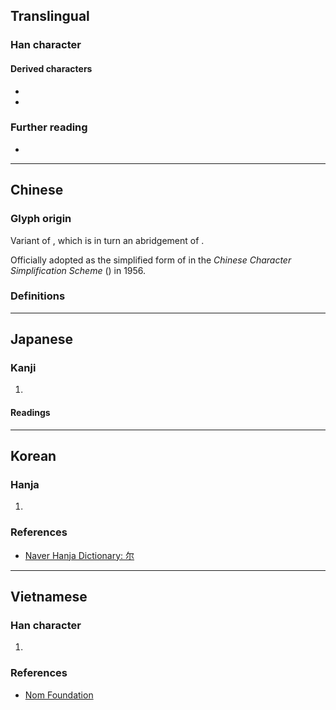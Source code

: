 {{also|爾|尓}}
{{character info}}
==Translingual==

===Han character===
{{Han char|rn=42|rad=小|as=02|sn=5|four=|canj=NF|ids=⿱⺈小}}

====Derived characters====
* {{l|mul|[[你]], [[妳]], [[弥]], [[𢘝]], [[𪭧]], [[沵]], [[狝]], [[迩]], [[𪱾]], [[𪸞]], [[珎]], [[𣍨]], [[祢]], [[𬏂]], [[𥅘]], [[䂧]], [[称]], [[𥙧]], [[𫂼]], [[𧉰]], [[𧦽]], [[趂]], [[䟢]], [[𨋎]], [[𨤧]], [[鿟]], [[鉨]]([[鿭]]), [[𠒤]], [[𫵇]], [[𩲪]], [[𩶗]]}}
* {{l|mul|[[覙]]([[𫌨]]), [[𡮠]], [[𩿥]], [[玺]], [[𫊱]], [[𫒂]], [[𨤰]], [[𥬞]], [[𨳴]], [[𩜖]], [[𫐪]], [[𮔞]], [[𪭁]], [[𦵖]], [[𥭫]], [[𤶤]], [[寳]]}}

===Further reading===
* {{Han ref|kx=0297.011|dkj=07479|dj=0591.030|hdz=10562.030|uh=5C14|ud=23572}}

----

==Chinese==

===Glyph origin===
Variant of {{zh-l|*尒}}, which is in turn an abridgement of {{zh-l|*爾}}.

Officially adopted as the simplified form of {{zh-l|*爾}} in the ''Chinese Character Simplification Scheme'' ({{lw|zh|pref=《|s:漢字簡化方案|漢字簡化方案|suf=》}}) in 1956.

===Definitions===
{{zh-see|爾|sv}}

----

==Japanese==

===Kanji===
{{ja-kanji|grade=|rs=小02}}

# {{alt form|ja|爾}}

====Readings====
{{ja-readings
|goon=に
|kanon=じ
|kun=なんじ<なんぢ,そ-れ,そ-の<!--,しか-り-->
}}

----

==Korean==

===Hanja===
{{ko-hanja|너|이}}

# {{rfdef|ko|sort=小02}}

===References===
* [https://hanja.dict.naver.com/hanja?q=尔 Naver Hanja Dictionary: 尔]

----

==Vietnamese==

===Han character===
{{vi-readings|hanviet=nhĩ,nễ|nom=ne,nhĩ,nhẽ,nẻ,nể|rs=小02}}

# {{rfdef|vi|sort=小02}}

===References===
* [http://nomfoundation.org/common/nom_details.php?codepoint=5C14 Nom Foundation]